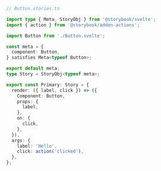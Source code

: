 ```ts
// Button.stories.ts

import type { Meta, StoryObj } from '@storybook/svelte';
import { action } from '@storybook/addon-actions';

import Button from './Button.svelte';

const meta = {
  component: Button,
} satisfies Meta<typeof Button>;

export default meta;
type Story = StoryObj<typeof meta>;

export const Primary: Story = {
  render: ({ label, click }) => ({
    Component: Button,
    props: {
      label,
    },
    on: {
      click,
    },
  }),
  args: {
    label: 'Hello',
    click: action('clicked'),
  },
};
```
